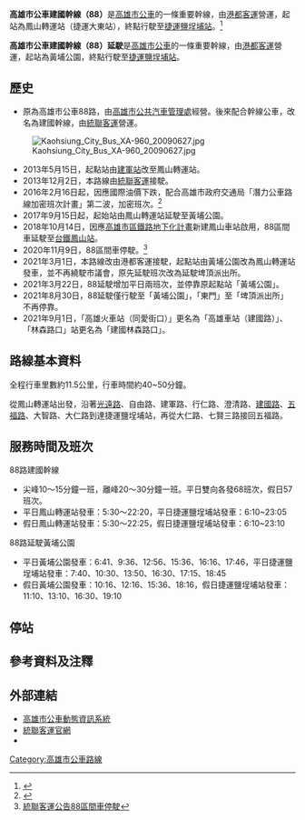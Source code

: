 {{Infobox Bus Route 
| image= [[File:統聯客運411-FP_高雄市公車建國幹線_20160225.jpg|240px]]<br>建國幹線原由統聯客運營運
| number=高雄市公車建國幹線<br>(88)
| operator=[[港都客運|港都客運]]
| garage=建軍站
| length=11.5公里
| time=約50~60分
| start=黃埔公園（延駛）<br>鳳山轉運站（捷運大東站）
| via=[[鳳山站_(高雄捷運)|捷運鳳山站]]<br>[[鳳山西站|捷運鳳山西站]]<br>[[公車建軍站|建軍站]]（[[衛武營站|捷運衛武營站]]）<br>鳳山行政中心<br>中正國小<br>[[道明中學|道明中學]]<br>[[高雄車站|高雄車站]]<br>高雄中學<br>[[三鳳中街|三鳳中街]]
| end=[[鹽埕埔站|捷運鹽埕埔站]]
| level=5:30－22:20
| level1=6:10－23:05
| frequency=尖峰10~15分鐘一班車<br>離峰20~30分鐘一班車
| vehicle=[[File:標誌(小)mark(S).jpg|25px]]全線電動低地板公車
| Fare=一段收費
| bgcolor=green
| fontcolor=white
}}
'''高雄市公車建國幹線（88）'''是[[高雄市公車|高雄市公車]]的一條重要幹線，由[[港都客運|港都客運]]營運，起站為鳳山轉運站（捷運大東站），終點行駛至[[鹽埕埔站|捷運鹽埕埔站]]。<ref name="tbkc">{{Cite web |url=http://www.tbkc.gov.tw/Files/service/2015CITYBUS.pdf |title=《2015年高雄市公車路線導覽手冊》，高雄市政府交通局出版，第10頁。 |access-date=2015-11-03 |archive-url=https://web.archive.org/web/20170816003520/http://www.tbkc.gov.tw/Files/service/2015CITYBUS.pdf |archive-date=2017-08-16 |dead-url=yes }}</ref>

'''高雄市公車建國幹線（88）延駛'''是[[高雄市公車|高雄市公車]]的一條重要幹線，由[[港都客運|港都客運]]營運，起站為黃埔公園，終點行駛至[[鹽埕埔站|捷運鹽埕埔站]]。

==歷史==
*原為高雄市公車88路，由[[高雄市公共汽車管理處|高雄市公共汽車管理處]]經營。後來配合幹線公車，改名為建國幹線，由[[統聯客運|統聯客運]]營運。
[[File:Kaohsiung_City_Bus_XA-960_20090627.jpg|thumb]]
* 2013年5月15日，起點站由[[建軍站|建軍站]]改至鳳山轉運站。
* 2013年12月2日，本路線由[[統聯客運|統聯客運]]接駛。
* 2016年2月16日起，因應國際油價下跌，配合高雄市政府交通局「潛力公車路線加密班次計畫」第二波，加密班次。<ref>{{Cite web |url=http://news.e2.com.tw/utf-8/2016-2/8228017.htm |title=油價跌高市公車更便捷 配合學校開學加密班次 |accessdate=2016-02-18 |archive-date=2016-02-20 |archive-url=https://web.archive.org/web/20160220115110/http://news.e2.com.tw/utf-8/2016-2/8228017.htm |dead-url=no }}</ref>
*2017年9月15日起，起始站由鳳山轉運站延駛至黃埔公園。
*2018年10月14日，因應[[高雄市區鐵路地下化計畫|高雄市區鐵路地下化計畫]]新建鳳山車站啟用，88區間車延駛至[[鳳山車站_(臺鐵)|台鐵鳳山站]]。
*2020年11月9日，88區間車停駛。<ref>[https://www.ubus.com.tw/UrbanBus/UrbanBusNews/972 統聯客運公告88區間車停駛]</ref>
*2021年3月1日，本路線改由港都客運接駛，起點站由黃埔公園改為鳳山轉運站發車，並不再繞駛市議會，原先延駛班次改為延駛埤頂派出所。
*2021年3月22日，88延駛增加平日兩班次，並停靠原起點站「黃埔公園」。
*2021年8月30日，88延駛僅行駛至「黃埔公園」，「東門」至「埤頂派出所」不再停靠。
*2021年9月1日，「高雄火車站（同愛街口）」更名為「高雄車站（建國路）」、「林森路口」站更名為「建國林森路口」。

==路線基本資料==
全程行車里數約11.5公里，行車時間約40~50分鐘。

從鳳山轉運站出發，沿著[[光遠路|光遠路]]、自由路、建軍路、行仁路、澄清路、[[建國路_(高雄市)|建國路]]、[[五福路|五福路]]、大智路、大仁路到達捷運鹽埕埔站，再從大仁路、七賢三路接回五福路。

==服務時間及班次==
;88路建國幹線
*尖峰10～15分鐘一班，離峰20～30分鐘一班。平日雙向各發68班次，假日57班次。
*平日鳳山轉運站發車：5:30～22:20，平日捷運鹽埕埔站發車：6:10~23:05
*假日鳳山轉運站發車：5:30～22:25，假日捷運鹽埕埔站發車：6:10~23:10
;88路延駛黃埔公園
*平日黃埔公園發車：6:41、9:36、12:56、15:36、16:16、17:46，平日捷運鹽埕埔站發車：7:40、10:30、13:50、16:30、17:15、18:45
*假日黃埔公園發車：10:16、12:16、15:36、18:16，假日捷運鹽埕埔站發車：11:10、13:10、16:30、19:10

==停站==
{{BS-map
|title=高雄市公車建國幹線站牌
|legend=0
|lua=1
|collapse = yes
|map=
'''延駛起點站'''! !KBHFa~~黃埔公園
BHF~~明善堂
'''起點站'''! !BHF~~{{rint|tw|kmrt}}鳳山轉運站（捷運大東站）
BHF~~{{rint|tw|kmrt}}市場前（捷運大東站）
BHF~~光遠路
BHF~~{{rint|tw|kmrt}}捷運鳳山站
BHF~~{{rint|tw|kmrt}}自由市場（捷運鳳山西站）
BHF~~{{rint|tw|kmrt}}捷運鳳山西站（自由路）
BHF~~{{rint|tw|kmrt}}被服廠（捷運鳳山西站）
BHF(R)f~~{{rint|tw|kmrt}}建軍站（捷運衛武營站）
BHF~~行仁路
BHF~~衛武社區
BHF~~鳳山行政中心（中山西路）
BHF~~建軍路口
BHF~~建國一路
BHF~~中正國小
BHF~~輔仁路口（建國一路）
BHF~~大仁國中
BHF~~福德市場
BHF~~聖功醫院
BHF~~道明中學
BHF~~凱旋路口
BHF~~凱國路口
BHF~~建國二路
BHF~~鐵路新村
BHF~~建國忠孝路口
BHF~~{{rint|tw|tra}}{{rint|tw|kmrt}}建國林森路口
BHF~~{{rint|tw|tra}}{{rint|tw|kmrt}}高雄車站（建國路）
BHF~~高雄中學
BHF~~三鳳中街
BHF~~三民國小
BHF~~建國三路
BHF~~河濱國小
BHF~~北斗街口
BHF~~鹽埕分局
BHF~~大公路口（建國四路）
BHF~~建國四路口
BS2+l\BS2+r
{{rint|tw|kmrt}}五福瀨南街口! !BHF(R)f\BHF(L)g~~國際商場
{{rint|tw|kmrt}}捷運鹽埕埔站（五福四路）! !BHF(R)f\BHF(L)g~~三山國王廟
大智路（光榮國小）! !BHF(R)f\BHF(L)g~~{{rint|tw|kmrt}}捷運鹽埕埔站（大仁路）
STRl\STRr
}}

==參考資料及注釋==
{{reflist}}

==外部連結==
* [https://ibus.tbkc.gov.tw/ibus/ 高雄市公車動態資訊系統] {{Wayback|url=https://ibus.tbkc.gov.tw/ibus/ |date=20210525024307 }}
* [http://www.ubus.com.tw/ 統聯客運官網] {{Wayback|url=http://www.ubus.com.tw/ |date=20130602024346 }} 
*{{facebook|tbkcdream|轉動高雄青春夢}}

{{高雄市公車建國幹線}}
{{高雄市公車}}

[[Category:高雄市公車路線|Category:高雄市公車路線]]